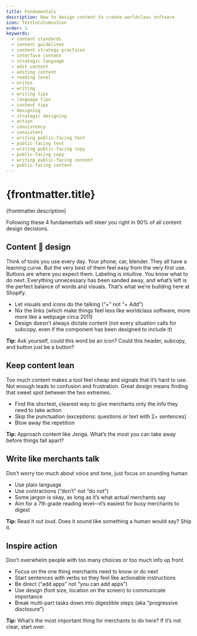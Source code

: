 ```yaml
---
title: Fundamentals
description: How to design content to create worldclass software
icon: TextInColumnsIcon
order: 1
keywords:
  - content standards
  - content guidelines
  - content strategy practices
  - interface content
  - strategic language
  - edit content
  - editing content
  - reading level
  - writes
  - writing
  - writing tips
  - language tips
  - content tips
  - designing
  - strategic designing
  - action
  - consistency
  - consistent
  - writing public-facing text
  - public-facing text
  - writing public-facing copy
  - public-facing copy
  - writing public-facing content
  - public-facing content
---
```


# {frontmatter.title}

<Lede>{frontmatter.description}</Lede>

Following these 4 fundamentals will steer you right in 90% of all content design decisions.

## Content 🤝 design

Think of tools you use every day. Your phone, car, blender. They all have a learning curve. But the very best of them feel easy from the very first use. Buttons are where you expect them. Labeling is intuitive. You know what to do next. Everything unnecessary has been sanded away, and what’s left is the perfect balance of words and visuals. That’s what we’re building here at Shopify.

- Let visuals and icons do the talking (“+” not “+ Add”)
- Nix the links (which make things feel less like worldclass software, more more like a webpage circa 2011)
- Design doesn’t always dictate content (not every situation calls for subcopy, even if the component has been designed to include it)

**Tip:** Ask yourself, could this word be an icon? Could this header, subcopy, and button just be a button?

## Keep content lean

Too much content makes a tool feel cheap and signals that it’s hard to use. Not enough leads to confusion and frustration. Great design means finding that sweet spot between the two extremes.

- Find the shortest, clearest way to give merchants only the info they need to take action
- Skip the punctuation (exceptions: questions or text with 2+ sentences)
- Blow away the repetition

**Tip:** Approach content like Jenga. What’s the most you can take away before things fall apart?


## Write like merchants talk

Don’t worry too much about voice and tone, just focus on sounding human

- Use plain language
- Use contractions (“don’t” not “do not”)
- Some jargon is okay, as long as it’s what actual merchants say
- Aim for a 7th grade reading level—it’s easiest for busy merchants to digest

**Tip:** Read it out loud. Does it sound like something a human would say? Ship it.

## Inspire action

Don’t overwhelm people with too many choices or too much info up front

- Focus on the one thing merchants need to know or do next
- Start sentences with verbs so they feel like actionable instructions
- Be direct (“add apps” not “you can add apps”)
- Use design (font size, location on the screen) to communicate importance
- Break multi-part tasks down into digestible steps (aka “progressive disclosure”)

**Tip:** What’s the most important thing for merchants to do here? If it’s not clear, start over.
